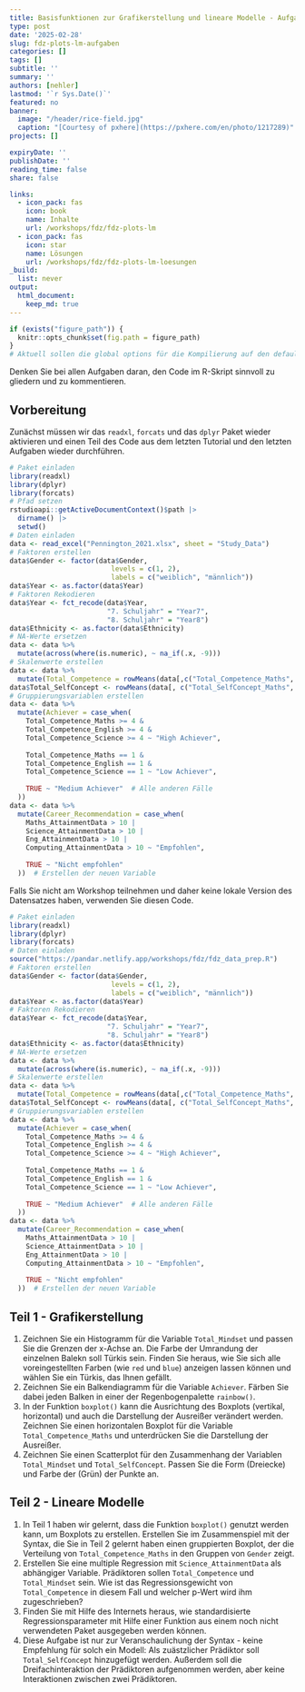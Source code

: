 ```yaml
---
title: Basisfunktionen zur Grafikerstellung und lineare Modelle - Aufgaben
type: post
date: '2025-02-28' 
slug: fdz-plots-lm-aufgaben
categories: [] 
tags: [] 
subtitle: ''
summary: '' 
authors: [nehler] 
lastmod: '`r Sys.Date()`'
featured: no
banner:
  image: "/header/rice-field.jpg"
  caption: "[Courtesy of pxhere](https://pxhere.com/en/photo/1217289)"
projects: []

expiryDate: ''
publishDate: ''
reading_time: false
share: false

links:
  - icon_pack: fas
    icon: book
    name: Inhalte
    url: /workshops/fdz/fdz-plots-lm
  - icon_pack: fas
    icon: star
    name: Lösungen
    url: /workshops/fdz/fdz-plots-lm-loesungen
_build:
  list: never
output:
  html_document:
    keep_md: true
---
```




```r
if (exists("figure_path")) {
  knitr::opts_chunk$set(fig.path = figure_path)
}
# Aktuell sollen die global options für die Kompilierung auf den default Einstellungen gelassen werden
```

Denken Sie bei allen Aufgaben daran, den Code im R-Skript sinnvoll zu gliedern und zu kommentieren.


## Vorbereitung

Zunächst müssen wir das `readxl`, `forcats` und das `dplyr` Paket wieder aktivieren und einen Teil des Code aus dem letzten Tutorial und den letzten Aufgaben wieder durchführen.

```r
# Paket einladen
library(readxl)
library(dplyr)
library(forcats)
# Pfad setzen
rstudioapi::getActiveDocumentContext()$path |>
  dirname() |>
  setwd()
# Daten einladen
data <- read_excel("Pennington_2021.xlsx", sheet = "Study_Data")
# Faktoren erstellen
data$Gender <- factor(data$Gender, 
                         levels = c(1, 2),
                         labels = c("weiblich", "männlich"))
data$Year <- as.factor(data$Year)
# Faktoren Rekodieren
data$Year <- fct_recode(data$Year, 
                        "7. Schuljahr" = "Year7",
                        "8. Schuljahr" = "Year8")
data$Ethnicity <- as.factor(data$Ethnicity)
# NA-Werte ersetzen
data <- data %>%
  mutate(across(where(is.numeric), ~ na_if(.x, -9)))
# Skalenwerte erstellen
data <- data %>%
  mutate(Total_Competence = rowMeans(data[,c("Total_Competence_Maths", "Total_Competence_English", "Total_Competence_Science")]))
data$Total_SelfConcept <- rowMeans(data[, c("Total_SelfConcept_Maths", "Total_SelfConcept_Science", "Total_SelfConcept_English")]) 
# Gruppierungsvariablen erstellen
data <- data %>%
  mutate(Achiever = case_when(
    Total_Competence_Maths >= 4 & 
    Total_Competence_English >= 4 & 
    Total_Competence_Science >= 4 ~ "High Achiever",
    
    Total_Competence_Maths == 1 & 
    Total_Competence_English == 1 & 
    Total_Competence_Science == 1 ~ "Low Achiever",
    
    TRUE ~ "Medium Achiever"  # Alle anderen Fälle
  ))
data <- data %>%
  mutate(Career_Recommendation = case_when(
    Maths_AttainmentData > 10 |
    Science_AttainmentData > 10 |
    Eng_AttainmentData > 10 |
    Computing_AttainmentData > 10 ~ "Empfohlen",
    
    TRUE ~ "Nicht empfohlen"
  ))  # Erstellen der neuen Variable
```
Falls Sie nicht am Workshop teilnehmen und daher keine lokale Version des Datensatzes haben, verwenden Sie diesen Code.

```r
# Paket einladen
library(readxl)
library(dplyr)
library(forcats)
# Daten einladen
source("https://pandar.netlify.app/workshops/fdz/fdz_data_prep.R")
# Faktoren erstellen
data$Gender <- factor(data$Gender, 
                         levels = c(1, 2),
                         labels = c("weiblich", "männlich"))
data$Year <- as.factor(data$Year)
# Faktoren Rekodieren
data$Year <- fct_recode(data$Year, 
                        "7. Schuljahr" = "Year7",
                        "8. Schuljahr" = "Year8")
data$Ethnicity <- as.factor(data$Ethnicity)
# NA-Werte ersetzen
data <- data %>%
  mutate(across(where(is.numeric), ~ na_if(.x, -9)))
# Skalenwerte erstellen
data <- data %>%
  mutate(Total_Competence = rowMeans(data[,c("Total_Competence_Maths", "Total_Competence_English", "Total_Competence_Science")]))
data$Total_SelfConcept <- rowMeans(data[, c("Total_SelfConcept_Maths", "Total_SelfConcept_Science", "Total_SelfConcept_English")])
# Gruppierungsvariablen erstellen
data <- data %>%
  mutate(Achiever = case_when(
    Total_Competence_Maths >= 4 & 
    Total_Competence_English >= 4 & 
    Total_Competence_Science >= 4 ~ "High Achiever",
    
    Total_Competence_Maths == 1 & 
    Total_Competence_English == 1 & 
    Total_Competence_Science == 1 ~ "Low Achiever",
    
    TRUE ~ "Medium Achiever"  # Alle anderen Fälle
  ))
data <- data %>%
  mutate(Career_Recommendation = case_when(
    Maths_AttainmentData > 10 |
    Science_AttainmentData > 10 |
    Eng_AttainmentData > 10 |
    Computing_AttainmentData > 10 ~ "Empfohlen",
    
    TRUE ~ "Nicht empfohlen"
  ))  # Erstellen der neuen Variable
```



## Teil 1 - Grafikerstellung


1. Zeichnen Sie ein Histogramm für die Variable `Total_Mindset` und passen Sie die Grenzen der x-Achse an. Die Farbe der Umrandung der einzelnen Balekn soll Türkis sein. Finden Sie heraus, wie Sie sich alle voreingestellten Farben (wie `red` und `blue`) anzeigen lassen können und wählen Sie ein Türkis, das Ihnen gefällt.
2. Zeichnen Sie ein Balkendiagramm für die Variable `Achiever`. Färben Sie dabei jeden Balken in einer der Regenbogenpalette `rainbow()`.
3. In der Funktion `boxplot()` kann die Ausrichtung des Boxplots (vertikal, horizontal) und auch die Darstellung der Ausreißer verändert werden. Zeichnen Sie einen horizontalen Boxplot für die Variable `Total_Competence_Maths` und unterdrücken Sie die Darstellung der Ausreißer.
4. Zeichnen Sie einen Scatterplot für den Zusammenhang der Variablen `Total_Mindset` und `Total_SelfConcept`. Passen Sie die Form (Dreiecke) und Farbe der (Grün) der Punkte an.



## Teil 2 - Lineare Modelle

1. In Teil 1 haben wir gelernt, dass die Funktion `boxplot()` genutzt werden kann, um Boxplots zu erstellen. Erstellen Sie im Zusammenspiel mit der Syntax, die Sie in Teil 2 gelernt haben einen gruppierten Boxplot, der die Verteilung von `Total_Competence_Maths` in den Gruppen von `Gender` zeigt.
2. Erstellen Sie eine multiple Regression mit `Science_AttainmentData` als abhängiger Variable. Prädiktoren sollen `Total_Competence` und `Total_Mindset` sein. Wie ist das Regressionsgewicht von `Total_Competence` in diesem Fall und welcher p-Wert wird ihm zugeschrieben?  
3. Finden Sie mit Hilfe des Internets heraus, wie standardisierte Regressionsparameter mit Hilfe einer Funktion aus einem noch nicht verwendeten Paket ausgegeben werden können.
4. Diese Aufgabe ist nur zur Veranschaulichung der Syntax - keine Empfehlung für solch ein Modell: Als zuästzlicher Prädiktor soll `Total_SelfConcept` hinzugefügt werden. Außerdem soll die Dreifachinteraktion der Prädiktoren aufgenommen werden, aber keine Interaktionen zwischen zwei Prädiktoren.

